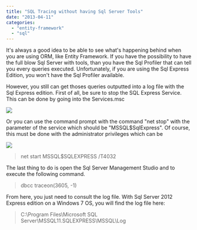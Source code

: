 ```yaml
---
title: "SQL Tracing without having Sql Server Tools"
date: "2013-04-11"
categories: 
  - "entity-framework"
  - "sql"
---
```


It's always a good idea to be able to see what's happening behind when you are using ORM, like Entity Framework. If you have the possibility to have the full blow Sql Server with tools, than you have the Sql Profiler that can tell you every queries executed. Unfortunately, if you are using the Sql Express Edition, you won't have the Sql Profiler available.

However, you still can get thoses queries outputted into a log file with the Sql Express edition. First of all, be sure to stop the SQL Express Service. This can be done by going into the Services.msc

![](images/sqlexpressservice-400x293.png)

Or you can use the command prompt with the command "net stop" with the parameter of the service which should be "MSSQL$SqlExpress". Of course, this must be done with the administrator privileges which can be

![](images/sqlexpressservicecmd-400x81.png)

> net start MSSQL$SQLEXPRESS /T4032

The last thing to do is open the Sql Server Management Studio and to execute the following command.

> dbcc traceon(3605, -1)

From here, you just need to consult the log file. With Sql Server 2012 Express edition on a Windows 7 OS, you will find the log file here:

> C:\\Program Files\\Microsoft SQL Server\\MSSQL11.SQLEXPRESS\\MSSQL\\Log
